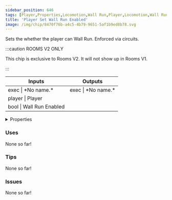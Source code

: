```yaml
---
sidebar_position: 646
tags: [Player,Properties,Locomotion,Wall Run,Player,Locomotion,Wall Run]
title: 'Player Set Wall Run Enabled'
image: /img/chip/8470f76b-a4c5-4b79-9651-5af1b9ed8b78.svg
---
```


Sets the whether the player can Wall Run. Enforced via circuits.

:::caution ROOMS V2 ONLY

This chip is exclusive to Rooms V2. It will not show up in Rooms V1.

:::


<IChip uuid="8470f76b-a4c5-4b79-9651-5af1b9ed8b78"/>

<table><thead><tr><th>Inputs</th><th>Outputs</th></tr></thead><tbody><tr><td>exec | *No name.*</td><td>exec | *No name.*</td></tr><tr><td>player | Player</td><td /></tr><tr><td>bool | Wall Run Enabled</td><td /></tr></tbody></table>

<details>
  <summary>Properties</summary>
  <div>
    <div>
    <table>
      <tbody>
        <tr>
          <td>Is beta required?</td>
          <td>No</td>
        </tr>
        <tr>
          <td>Is chip a trolling risk?</td>
          <td>No</td>
        </tr>
        <tr>
          <td>Is chip a role assignment risk?</td>
          <td>No</td>
        </tr>
        <tr>
          <td>Chip UUID</td>
          <td>8470f76b-a4c5-4b79-9651-5af1b9ed8b78</td>
        </tr>
        <tr>
          <td>Room availability</td>
          <td>Rooms V2 only</td>
        </tr>
      </tbody>
    </table>
    </div>
  </div>
</details>

### Uses

None so far!

### Tips

None so far!

### Issues

None so far!
